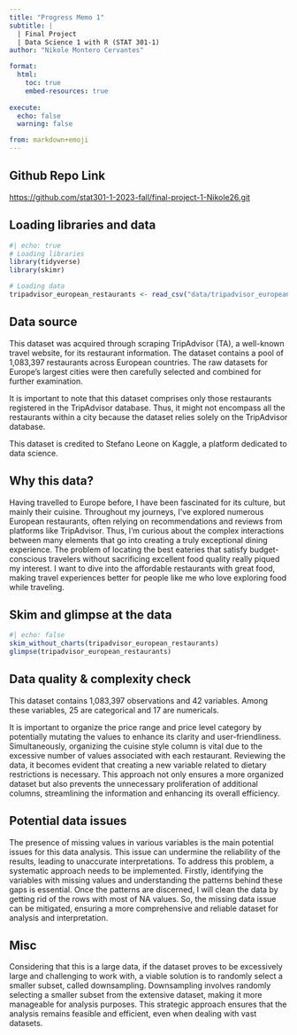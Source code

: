 ```yaml
---
title: "Progress Memo 1"
subtitle: |
  | Final Project 
  | Data Science 1 with R (STAT 301-1)
author: "Nikole Montero Cervantes"

format:
  html:
    toc: true
    embed-resources: true
    
execute:
  echo: false
  warning: false

from: markdown+emoji 
---
```

  
::: {.callout-tip icon=false}

## Github Repo Link

[https://github.com/stat301-1-2023-fall/final-project-1-Nikole26.git](https://github.com/stat301-1-2023-fall/final-project-1-Nikole26.git)

:::


## Loading libraries and data

```r
#| echo: true
# Loading libraries 
library(tidyverse)
library(skimr)

# Loading data 
tripadvisor_european_restaurants <- read_csv("data/tripadvisor_european_restaurants.csv")
```


## Data source

This dataset was acquired through scraping TripAdvisor (TA), a well-known travel website, for its restaurant information. The dataset contains a pool of 1,083,397 restaurants across European countries. The raw datasets for Europe's largest cities were then carefully selected and combined for further examination.

It is important to note that this dataset comprises only those restaurants registered in the TripAdvisor database. Thus, it might not encompass all the restaurants within a city because the dataset relies solely on the TripAdvisor database.

This dataset is credited to Stefano Leone on Kaggle, a platform dedicated to data science.

## Why this data?

Having travelled to Europe before, I have been fascinated for its culture, but mainly their cuisine. Throughout my journeys, I've explored numerous European restaurants, often relying on recommendations and reviews from platforms like TripAdvisor. Thus, I'm curious about the complex interactions between many elements that go into creating a truly exceptional dining experience. The problem of locating the best eateries that satisfy budget-conscious travelers without sacrificing excellent food quality really piqued my interest. I want to dive into the affordable restaurants with great food, making travel experiences better for people like me who love exploring food while traveling.

## Skim and glimpse at the data

```r
#| echo: false
skim_without_charts(tripadvisor_european_restaurants)
glimpse(tripadvisor_european_restaurants)
```


## Data quality & complexity check

This dataset contains 1,083,397 observations and 42 variables. Among these variables, 25 are categorical and 17 are numericals. 

It is important to organize the price range and price level category by potentially mutating the values to enhance its clarity and user-friendliness. Simultaneously, organizing the cuisine style column is vital due to the excessive number of values associated with each restaurant. Reviewing the data, it becomes evident that creating a new variable related to dietary restrictions is necessary. This approach not only ensures a more organized dataset but also prevents the unnecessary proliferation of additional columns, streamlining the information and enhancing its overall efficiency.

## Potential data issues

The presence of missing values in various variables is the main potential issues for this data analysis. This issue can undermine the reliability of the results, leading to unaccurate interpretations. To address this problem, a systematic approach needs to be implemented. Firstly, identifying the variables with missing values and understanding the patterns behind these gaps is essential. Once the patterns are discerned, I will clean the data by getting rid of the rows with most of NA values. So, the missing data issue can be mitigated, ensuring a more comprehensive and reliable dataset for analysis and interpretation.


## Misc

Considering that this is a large data, if the dataset proves to be excessively large and challenging to work with, a viable solution is to randomly select a smaller subset, called downsampling. Downsampling involves randomly selecting a smaller subset from the extensive dataset, making it more manageable for analysis purposes. This strategic approach ensures that the analysis remains feasible and efficient, even when dealing with vast datasets. 